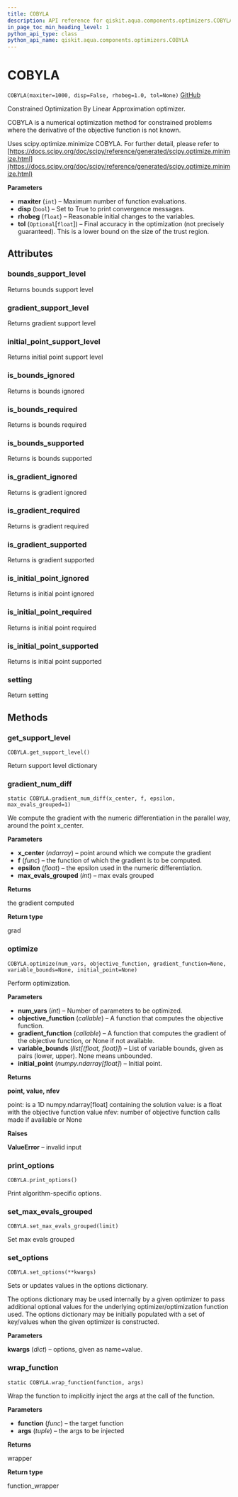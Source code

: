 ```yaml
---
title: COBYLA
description: API reference for qiskit.aqua.components.optimizers.COBYLA
in_page_toc_min_heading_level: 1
python_api_type: class
python_api_name: qiskit.aqua.components.optimizers.COBYLA
---
```


# COBYLA

<span id="qiskit.aqua.components.optimizers.COBYLA" />

`COBYLA(maxiter=1000, disp=False, rhobeg=1.0, tol=None)` [GitHub](https://github.com/qiskit-community/qiskit-aqua/tree/stable/0.7/qiskit/aqua/components/optimizers/cobyla.py "view source code")

Constrained Optimization By Linear Approximation optimizer.

COBYLA is a numerical optimization method for constrained problems where the derivative of the objective function is not known.

Uses scipy.optimize.minimize COBYLA. For further detail, please refer to [https://docs.scipy.org/doc/scipy/reference/generated/scipy.optimize.minimize.html](https://docs.scipy.org/doc/scipy/reference/generated/scipy.optimize.minimize.html)

**Parameters**

*   **maxiter** (`int`) – Maximum number of function evaluations.
*   **disp** (`bool`) – Set to True to print convergence messages.
*   **rhobeg** (`float`) – Reasonable initial changes to the variables.
*   **tol** (`Optional`\[`float`]) – Final accuracy in the optimization (not precisely guaranteed). This is a lower bound on the size of the trust region.

## Attributes

### bounds\_support\_level

Returns bounds support level

### gradient\_support\_level

Returns gradient support level

### initial\_point\_support\_level

Returns initial point support level

### is\_bounds\_ignored

Returns is bounds ignored

### is\_bounds\_required

Returns is bounds required

### is\_bounds\_supported

Returns is bounds supported

### is\_gradient\_ignored

Returns is gradient ignored

### is\_gradient\_required

Returns is gradient required

### is\_gradient\_supported

Returns is gradient supported

### is\_initial\_point\_ignored

Returns is initial point ignored

### is\_initial\_point\_required

Returns is initial point required

### is\_initial\_point\_supported

Returns is initial point supported

### setting

Return setting

## Methods

### get\_support\_level

<span id="qiskit.aqua.components.optimizers.COBYLA.get_support_level" />

`COBYLA.get_support_level()`

Return support level dictionary

### gradient\_num\_diff

<span id="qiskit.aqua.components.optimizers.COBYLA.gradient_num_diff" />

`static COBYLA.gradient_num_diff(x_center, f, epsilon, max_evals_grouped=1)`

We compute the gradient with the numeric differentiation in the parallel way, around the point x\_center.

**Parameters**

*   **x\_center** (*ndarray*) – point around which we compute the gradient
*   **f** (*func*) – the function of which the gradient is to be computed.
*   **epsilon** (*float*) – the epsilon used in the numeric differentiation.
*   **max\_evals\_grouped** (*int*) – max evals grouped

**Returns**

the gradient computed

**Return type**

grad

### optimize

<span id="qiskit.aqua.components.optimizers.COBYLA.optimize" />

`COBYLA.optimize(num_vars, objective_function, gradient_function=None, variable_bounds=None, initial_point=None)`

Perform optimization.

**Parameters**

*   **num\_vars** (*int*) – Number of parameters to be optimized.
*   **objective\_function** (*callable*) – A function that computes the objective function.
*   **gradient\_function** (*callable*) – A function that computes the gradient of the objective function, or None if not available.
*   **variable\_bounds** (*list\[(float, float)]*) – List of variable bounds, given as pairs (lower, upper). None means unbounded.
*   **initial\_point** (*numpy.ndarray\[float]*) – Initial point.

**Returns**

**point, value, nfev**

point: is a 1D numpy.ndarray\[float] containing the solution value: is a float with the objective function value nfev: number of objective function calls made if available or None

**Raises**

**ValueError** – invalid input

### print\_options

<span id="qiskit.aqua.components.optimizers.COBYLA.print_options" />

`COBYLA.print_options()`

Print algorithm-specific options.

### set\_max\_evals\_grouped

<span id="qiskit.aqua.components.optimizers.COBYLA.set_max_evals_grouped" />

`COBYLA.set_max_evals_grouped(limit)`

Set max evals grouped

### set\_options

<span id="qiskit.aqua.components.optimizers.COBYLA.set_options" />

`COBYLA.set_options(**kwargs)`

Sets or updates values in the options dictionary.

The options dictionary may be used internally by a given optimizer to pass additional optional values for the underlying optimizer/optimization function used. The options dictionary may be initially populated with a set of key/values when the given optimizer is constructed.

**Parameters**

**kwargs** (*dict*) – options, given as name=value.

### wrap\_function

<span id="qiskit.aqua.components.optimizers.COBYLA.wrap_function" />

`static COBYLA.wrap_function(function, args)`

Wrap the function to implicitly inject the args at the call of the function.

**Parameters**

*   **function** (*func*) – the target function
*   **args** (*tuple*) – the args to be injected

**Returns**

wrapper

**Return type**

function\_wrapper

